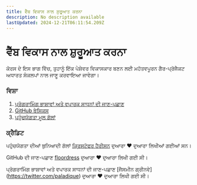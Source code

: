 ```yaml
---
title: ਵੈੱਬ ਵਿਕਾਸ ਨਾਲ ਸ਼ੁਰੂਆਤ ਕਰਨਾ
description: No description available
lastUpdated: 2024-12-21T06:11:54.209Z
---
```


# ਵੈੱਬ ਵਿਕਾਸ ਨਾਲ ਸ਼ੁਰੂਆਤ ਕਰਨਾ

ਕੋਰਸ ਦੇ ਇਸ ਭਾਗ ਵਿੱਚ, ਤੁਹਾਨੂੰ ਇੱਕ ਪੇਸ਼ੇਵਰ ਵਿਕਾਸਕਾਰ ਬਣਨ ਲਈ ਮਹੱਤਵਪੂਰਨ ਗੈਰ-ਪ੍ਰੋਜੈਕਟ ਅਧਾਰਤ ਸੰਕਲਪਾਂ ਨਾਲ ਜਾਣੂ ਕਰਵਾਇਆ ਜਾਵੇਗਾ।

### ਵਿਸ਼ਾ

1. [ਪ੍ਰੋਗਰਾਮਿੰਗ ਭਾਸ਼ਾਵਾਂ ਅਤੇ ਵਪਾਰਕ ਸਾਧਨਾਂ ਦੀ ਜਾਣ-ਪਛਾਣ](../1-intro-to-programming-languages/translations/README.en.md)
2. [GitHub ਬੇਸਿਕਸ](../2-github-basics/translations/README.en.md)
3. [ਪਹੁੰਚਯੋਗਤਾ ਮੂਲ ਗੱਲਾਂ](../3-accessibility/translations/README.en.md)

### ਕ੍ਰੈਡਿਟ

ਪਹੁੰਚਯੋਗਤਾ ਦੀਆਂ ਬੁਨਿਆਦੀ ਗੱਲਾਂ [ਕ੍ਰਿਸਟੋਫਰ ਹੈਰੀਸਨ](https://twitter.com/geektrainer) ਦੁਆਰਾ ♥️ ਦੁਆਰਾ ਲਿਖੀਆਂ ਗਈਆਂ ਸਨ।

GitHub ਦੀ ਜਾਣ-ਪਛਾਣ [floordress](https://twitter.com/floordtrees) ਦੁਆਰਾ ♥️ ਦੁਆਰਾ ਲਿਖੀ ਗਈ ਸੀ।

ਪ੍ਰੋਗਰਾਮਿੰਗ ਭਾਸ਼ਾਵਾਂ ਅਤੇ ਵਪਾਰਕ ਸਾਧਨਾਂ ਦੀ ਜਾਣ-ਪਛਾਣ [ਜੈਸਮੀਨ ਗ੍ਰੀਨਵੇ] (https://twitter.com/paladique) ਦੁਆਰਾ ♥️ ਦੁਆਰਾ ਲਿਖੀ ਗਈ ਸੀ।
